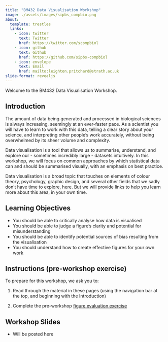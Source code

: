 ```yaml
---
title: "BM432 Data Visualisation Workshop"
image: ./assets/images/sipbs_compbio.png
about:
  template: trestles
  links:
    - icon: twitter
      text: Twitter
      href: https://twitter.com/scompbiol
    - icon: github
      text: Github
      href: https://github.com/sipbs-compbiol
    - icon: envelope
      text: Email
      href: mailto:leighton.pritchard@strath.ac.uk
slide-format: revealjs
---
```


Welcome to the BM432 Data Visualisation Workshop.

## Introduction

The amount of data being generated and processed in biological sciences is always increasing, seemingly at an ever-faster pace. As a scientist you will have to learn to work with this data, telling a clear story about your science, and interpreting other people's work accurately, without being overwhelmed by its sheer volume and complexity. 

Data visualisation is a tool that allows us to summarise, understand, and explore our - sometimes incredibly large - datasets intuitively. In this workshop, we will focus on common approaches by which statistical data can and should be summarised visually, with an emphasis on best practice.

Data visualisation is a broad topic that touches on elements of colour theory, psychology, graphic design, and several other fields that we sadly don’t have time to explore, here. But we will provide links to help you learn more about this area, in your own time.

## Learning Objectives

- You should be able to critically analyse how data is visualised 
- You should be able to judge a figure's clarity and potential for misunderstanding
- You should be able to identify potential sources of bias resulting from the visualisation
- You should understand how to create effective figures for your own work

## Instructions (pre-workshop exercise)

To prepare for this workshop, we ask you to:

1. Read through the material in these pages (using the navigation bar at the top, and beginning with the Introduction)

2. Complete the pre-workshop [figure evaluation exercise](exercise.qmd)

## Workshop Slides

- Will be posted here

<!---

You can view the slides used in the workshop below, or [fullscreen in your browser](slides/){target="_blank"}.

{{< revealjs "slides/" full-screen-link="false" >}}
--->
